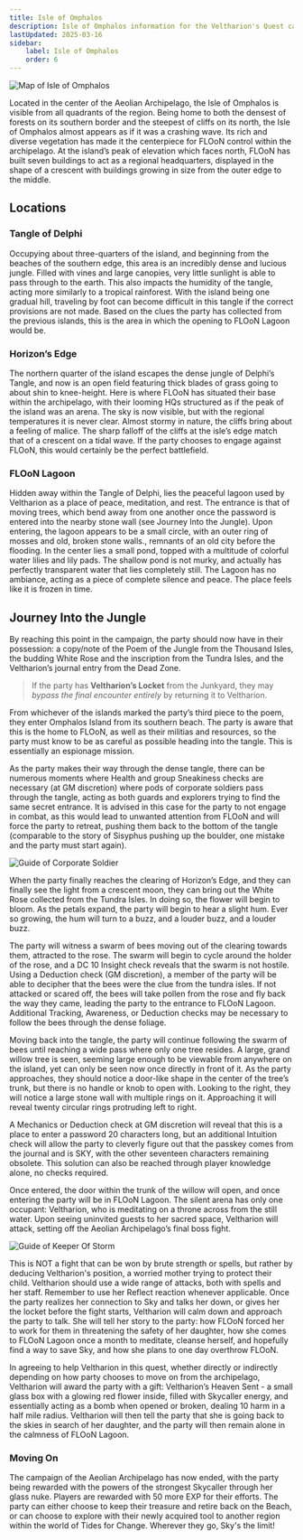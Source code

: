 ```yaml
---
title: Isle of Omphalos
description: Isle of Omphalos information for the Veltharion's Quest campaign
lastUpdated: 2025-03-16
sidebar:
    label: Isle of Omphalos
    order: 6
---
```



![Map of Isle of Omphalos](../../../../assets/archipelago/isleOfOmphalos.png)

Located in the center of the Aeolian Archipelago, the Isle of Omphalos is visible from all quadrants of the region. Being home to both the densest of forests on its southern border and the steepest of cliffs on its north, the Isle of Omphalos almost appears as if it was a crashing wave. Its rich and diverse vegetation has made it the centerpiece for FLOoN control within the archipelago. At the island’s peak of elevation which faces north, FLOoN has built seven buildings to act as a regional headquarters, displayed in the shape of a crescent with buildings growing in size from the outer edge to the middle.

## Locations

### Tangle of Delphi 

Occupying about three-quarters of the island, and beginning from the beaches of the southern edge, this area is an incredibly dense and lucious jungle. Filled with vines and large canopies, very little sunlight is able to pass through to the earth. This also impacts the humidity of the tangle, acting more similarly to a tropical rainforest. With the island being one gradual hill, traveling by foot can become difficult in this tangle if the correct provisions are not made. Based on the clues the party has collected from the previous islands, this is the area in which the opening to FLOoN Lagoon would be.

### Horizon’s Edge 

The northern quarter of the island escapes the dense jungle of Delphi’s Tangle, and now is an open field featuring thick blades of grass going to about shin to knee-height. Here is where FLOoN has situated their base within the archipelago, with their looming HQs structured as if the peak of the island was an arena. The sky is now visible, but with the regional temperatures it is never clear. Almost stormy in nature, the cliffs bring about a feeling of malice. The sharp falloff of the cliffs at the isle’s edge match that of a crescent on a tidal wave. If the party chooses to engage against FLOoN, this would certainly be the perfect battlefield.

### FLOoN Lagoon

Hidden away within the Tangle of Delphi, lies the peaceful lagoon used by Veltharion as a place of peace, meditation, and rest. The entrance is that of moving trees, which bend away from one another once the password is entered into the nearby stone wall (see Journey Into the Jungle). Upon entering, the lagoon appears to be a small circle, with an outer ring of mosses and old, broken stone walls., remnants of an old city before the flooding. In the center lies a small pond, topped with a multitude of colorful water lilies and lily pads. The shallow pond is not murky, and actually has perfectly transparent water that lies completely still. The Lagoon has no ambiance, acting as a piece of complete silence and peace. The place feels like it is frozen in time.

## Journey Into the Jungle

By reaching this point in the campaign, the party should now have in their possession: a copy/note of the Poem of the Jungle from the Thousand Isles, the budding White Rose and the inscription from the Tundra Isles, and the Veltharion’s journal entry from the Dead Zone.

> If the party has **Veltharion’s Locket** from the Junkyard, they may _bypass the final encounter entirely_ by returning it to Veltharion.

From whichever of the islands marked the party’s third piece to the poem, they enter Omphalos Island from its southern beach. The party is aware that this is the home to FLOoN, as well as their militias and resources, so the party must know to be as careful as possible heading into the tangle. This is essentially an espionage mission. 

As the party makes their way through the dense tangle, there can be numerous moments where Health and group Sneakiness checks are necessary (at GM discretion) where pods of corporate soldiers pass through the tangle, acting as both guards and explorers trying to find the same secret entrance. It is advised in this case for the party to not engage in combat, as this would lead to unwanted attention from FLOoN and will force the party to retreat, pushing them back to the bottom of the tangle (comparable to the story of Sisyphus pushing up the boulder, one mistake and the party must start again).

![Guide of Corporate Soldier](../../../../assets/archipelago/corporateSoldier.png)

When the party finally reaches the clearing of Horizon’s Edge, and they can finally see the light from a crescent moon, they can bring out the White Rose collected from the Tundra Isles. In doing so, the flower will begin to bloom. As the petals expand, the party will begin to hear a slight hum. Ever so growing, the hum will turn to a buzz, and a louder buzz, and a louder buzz. 

The party will witness a swarm of bees moving out of the clearing towards them, attracted to the rose. The swarm will begin to cycle around the holder of the rose, and a DC 10 Insight check reveals that the swarm is not hostile. Using a Deduction check (GM discretion), a member of the party will be able to decipher that the bees were the clue from the tundra isles. If not attacked or scared off, the bees will take pollen from the rose and fly back the way they came, leading the party to the entrance to FLOoN Lagoon. Additional Tracking, Awareness, or Deduction checks may be necessary to follow the bees through the dense foliage. 

Moving back into the tangle, the party will continue following the swarm of bees until reaching a wide pass where only one tree resides. A large, grand willow tree is seen, seeming large enough to be viewable from anywhere on the island, yet can only be seen now once directly in front of it. As the party approaches, they should notice a door-like shape in the center of the tree’s trunk, but there is no handle or knob to open with. Looking to the right, they will notice a large stone wall with multiple rings on it. Approaching it will reveal twenty circular rings protruding left to right. 

A Mechanics or Deduction check at GM discretion will reveal that this is a place to enter a password 20 characters long, but an additional Intuition check will allow the party to cleverly figure out that the passkey comes from the journal and is SKY, with the other seventeen characters remaining obsolete. This solution can also be reached through player knowledge alone, no checks required.

Once entered, the door within the trunk of the willow will open, and once entering the party will be in FLOoN Lagoon. The silent arena has only one occupant: Veltharion, who is meditating on a throne across from the still water. Upon seeing uninvited guests to her sacred space, Veltharion will attack, setting off the Aeolian Archipelago’s final boss fight. 

![Guide of Keeper Of Storm](../../../../assets/archipelago/keeperOfStorms.png)

This is NOT a fight that can be won by brute strength or spells, but rather by deducing Veltharion's position, a worried mother trying to protect their child. Veltharion should use a wide range of attacks, both with spells and her staff. Remember to use her Reflect reaction whenever applicable.
Once the party realizes her connection to Sky and talks her down, or gives her the locket before the fight starts, Veltharion will calm down and approach the party to talk. She will tell her story to the party: how FLOoN forced her to work for them in threatening the safety of her daughter, how she comes to FLOoN Lagoon once a month to meditate, cleanse herself, and hopefully find a way to save Sky, and how she plans to one day overthrow FLOoN.

In agreeing to help Veltharion in this quest, whether directly or indirectly depending on how party chooses to move on from the archipelago, Veltharion will award the party with a gift: Veltharion’s Heaven Sent - a small glass box with a glowing red flower inside, filled with Skycaller energy, and essentially acting as a bomb when opened or broken, dealing 10 harm in a half mile radius. Veltharion will then tell the party that she is going back to the skies in search of her daughter, and the party will then remain alone in the calmness of FLOoN Lagoon.

### Moving On
The campaign of the Aeolian Archipelago has now ended, with the party being rewarded with the powers of the strongest Skycaller through her glass nuke. Players are rewarded with 50 more EXP for their efforts. The party can either choose to keep their treasure and retire back on the Beach, or can choose to explore with their newly acquired tool to another region within the world of Tides for Change. Wherever they go, Sky's the limit!

